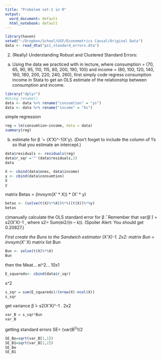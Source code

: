 ```yaml
---
title: "Probelem set-1 in R"
output:
  word_document: default
  html_notebook: default
---
```


```r
library(haven)
setwd("~/Dropbox/School/USF/Econometrics Causal/Original Data")
data <- read_dta("ps1_standard_errors.dta")
```

2. (Really) Understanding Robust and Clustered Standard Errors: 

a)	Using the data we practiced with in lecture, where consumption = (70, 65, 90, 95, 110, 115, 80, 200, 190, 100) 
and income = (80, 100, 120, 140, 160, 180, 200, 220, 240, 260), first simply code regress consumption income in 
Stata to get an OLS estimate of the relationship between consumption and income. 
```r

library("dplyr")
#Using rename()
data <- data %>% rename("consumtion" = "ys")
data <- data %>% rename("income" = "Xs")

```

simple regression 
```r
reg = lm(consumtion~income, data = data)
summary(reg)
```
b.  estimate for β ̂ = (X'X)^-1(X'y). (Don't forget to include the column of 1's so that you estimate an intercept.)
```r
data$residuals <- residuals(reg)
data$r_sqr ='^'(data$residuals,2)
data
```



```r
X <- cbind(data$ones, data$income)
y <- cbind(data$consumtion)
X
y
```
matrix Betas = (invsym(X' * X)) * (X' * y)
```r
betas <- (solve(t(X)%*%X))%*%((t(X))%*%y)
betas
```


c)manually calculate the OLS standard error for  β ̂.  Remember that 
var(β ̂) = s2(X'X)-1 , where s2= Sum(ei2/(n – k)). (Spoiler Alert: You should get 0.20827.) 

*First create the Buns to the Sandwich estimator  (X'X)-1. 2x2:
matrix Bun = invsym(X' * X)
matrix list Bun
```r
Bun <- solve(t(X)%*%X)
Bun
```
then the Meat… ei^2... 10x1
```r
E_squareds<- cbind(data$r_sqr)
```
s^2 
```r
s_sqr = sum(E_squareds)/(nrow(X)-ncol(X))
s_sqr
```
get variance β ̂= s2(X'X)^-1 . 2x2 
```r
var_B = s_sqr*Bun
var_B
```
getting standard errors  SE= (var(B^))^1/2
```r
SE_Bo=sqrt(var_B[1,1])
SE_B1=sqrt(var_B[2,2])
SE_Bo
SE_B1
```



